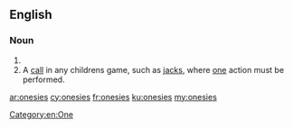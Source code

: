 ==English==

===Noun===
{{head|en|plural}}

# {{plural of|onesie|lang=en}}
# A [[call]] in any childrens game, such as [[jacks]], where [[one]] action must be performed.

[[Category:en:One]]

[[ar:onesies]]
[[cy:onesies]]
[[fr:onesies]]
[[ku:onesies]]
[[my:onesies]]